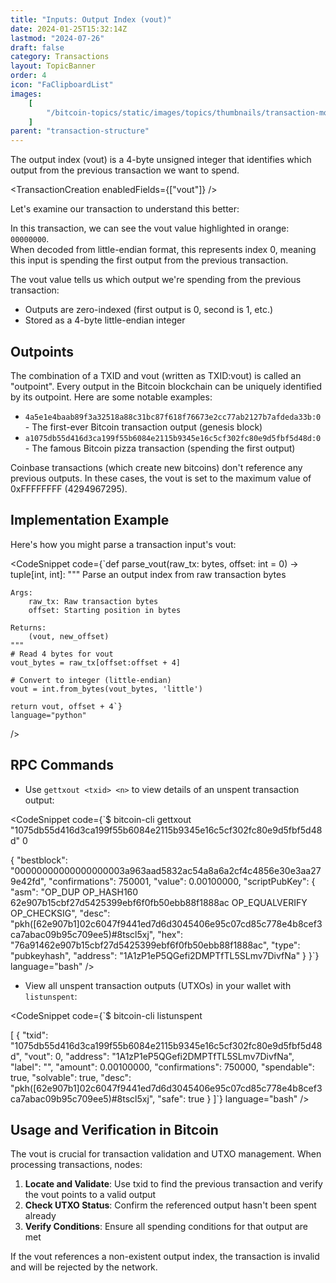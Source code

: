 ```yaml
---
title: "Inputs: Output Index (vout)"
date: 2024-01-25T15:32:14Z
lastmod: "2024-07-26"
draft: false
category: Transactions
layout: TopicBanner
order: 4
icon: "FaClipboardList"
images:
    [
        "/bitcoin-topics/static/images/topics/thumbnails/transaction-module/fees-thumbnail-vout.jpg"
    ]
parent: "transaction-structure"
---
```


The output index (vout) is a 4-byte unsigned integer that identifies which output from the previous transaction we want to spend.

<TransactionCreation enabledFields={["vout"]} />

Let's examine our transaction to understand this better:

<div className="dark:hidden w-full rounded-xl overflow-hidden">
    <SvgDisplay
        src="/bitcoin-topics/static/images/topics/transactions/fees/fees_12_vout.png"
        width="100%"
        height="auto"
    />
</div>
<div className="hidden dark:block w-full rounded-xl overflow-hidden">
    <SvgDisplay
        src="/bitcoin-topics/static/images/topics/transactions/fees/fees_12_vout.png"
        width="100%"
        height="auto"
    />
</div>

In this transaction, we can see the vout value highlighted in orange: `00000000`.  
When decoded from little-endian format, this represents index 0, meaning this input is spending the first output from the previous transaction.

The vout value tells us which output we're spending from the previous transaction:

-   Outputs are zero-indexed (first output is 0, second is 1, etc.)
-   Stored as a 4-byte little-endian integer

## Outpoints

The combination of a TXID and vout (written as TXID:vout) is called an "outpoint". Every output in the Bitcoin blockchain can be uniquely identified by its outpoint. Here are some notable examples:

-   `4a5e1e4baab89f3a32518a88c31bc87f618f76673e2cc77ab2127b7afdeda33b:0` - The first-ever Bitcoin transaction output (genesis block)
-   `a1075db55d416d3ca199f55b6084e2115b9345e16c5cf302fc80e9d5fbf5d48d:0` - The famous Bitcoin pizza transaction (spending the first output)

<ExpandableAlert title="Special Case: Coinbase Transactions" type="info">
    Coinbase transactions (which create new bitcoins) don't reference any
    previous outputs. In these cases, the vout is set to the maximum value of
    0xFFFFFFFF (4294967295).
</ExpandableAlert>

## Implementation Example

Here's how you might parse a transaction input's vout:

<CodeSnippet
    code={`def parse_vout(raw_tx: bytes, offset: int = 0) -> tuple[int, int]:
    """
    Parse an output index from raw transaction bytes
    
    Args:
        raw_tx: Raw transaction bytes
        offset: Starting position in bytes
        
    Returns:
        (vout, new_offset)
    """
    # Read 4 bytes for vout
    vout_bytes = raw_tx[offset:offset + 4]
    
    # Convert to integer (little-endian)
    vout = int.from_bytes(vout_bytes, 'little')
    
    return vout, offset + 4`}
    language="python"
/>

## RPC Commands

-   Use `gettxout <txid> <n>` to view details of an unspent transaction output:

<CodeSnippet
    code={`$ bitcoin-cli gettxout "1075db55d416d3ca199f55b6084e2115b9345e16c5cf302fc80e9d5fbf5d48d" 0

{
"bestblock": "00000000000000000003a963aad5832ac54a8a6a2cf4c4856e30e3aa279e42fd",
"confirmations": 750001,
"value": 0.00100000,
"scriptPubKey": {
"asm": "OP_DUP OP_HASH160 62e907b15cbf27d5425399ebf6f0fb50ebb88f1888ac OP_EQUALVERIFY OP_CHECKSIG",
"desc": "pkh([62e907b1]02c6047f9441ed7d6d3045406e95c07cd85c778e4b8cef3ca7abac09b95c709ee5)#8tscl5xj",
"hex": "76a91462e907b15cbf27d5425399ebf6f0fb50ebb88f1888ac",
"type": "pubkeyhash",
"address": "1A1zP1eP5QGefi2DMPTfTL5SLmv7DivfNa"
}
}`}
language="bash"
/>

-   View all unspent transaction outputs (UTXOs) in your wallet with `listunspent`:

<CodeSnippet
    code={`$ bitcoin-cli listunspent

[
{
"txid": "1075db55d416d3ca199f55b6084e2115b9345e16c5cf302fc80e9d5fbf5d48d",
"vout": 0,
"address": "1A1zP1eP5QGefi2DMPTfTL5SLmv7DivfNa",
"label": "",
"amount": 0.00100000,
"confirmations": 750000,
"spendable": true,
"solvable": true,
"desc": "pkh([62e907b1]02c6047f9441ed7d6d3045406e95c07cd85c778e4b8cef3ca7abac09b95c709ee5)#8tscl5xj",
"safe": true
}
]`}
language="bash"
/>

## Usage and Verification in Bitcoin

The vout is crucial for transaction validation and UTXO management. When processing transactions, nodes:

1. **Locate and Validate**: Use txid to find the previous transaction and verify the vout points to a valid output
2. **Check UTXO Status**: Confirm the referenced output hasn't been spent already
3. **Verify Conditions**: Ensure all spending conditions for that output are met

<ExpandableAlert title="Warning" type="warning">
    If the vout references a non-existent output index, the transaction is
    invalid and will be rejected by the network.
</ExpandableAlert>
